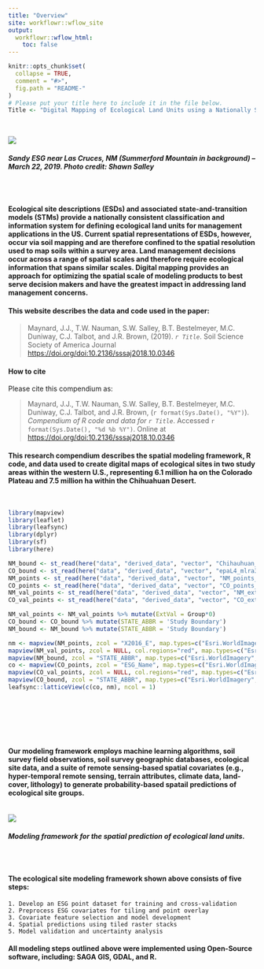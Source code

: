 ```yaml
---
title: "Overview"
site: workflowr::wflow_site
output:
  workflowr::wflow_html:
    toc: false
---
```


```r
knitr::opts_chunk$set(
  collapse = TRUE,
  comment = "#>",
  fig.path = "README-"
)
# Please put your title here to include it in the file below. 
Title <- "Digital Mapping of Ecological Land Units using a Nationally Scalable Modeling Framework"
```

<br>

![](esg1.png)

###### **Sandy ESG near Las Cruces, NM (Summerford Mountain in background) -- March 22, 2019. Photo credit: Shawn Salley**

<br>

#### Ecological site descriptions (ESDs) and associated state-and-transition models (STMs) provide a nationally consistent classification and information system for defining ecological land units for management applications in the US. Current spatial representations of ESDs, however, occur via soil mapping and are therefore confined to the spatial resolution used to map soils within a survey area.  Land management decisions occur across a range of spatial scales and therefore require ecological information that spans similar scales. Digital mapping provides an approach for optimizing the spatial scale of modeling products to best serve decision makers and have the greatest impact in addressing land management concerns. 


#### This website describes the data and code used in the paper:

> Maynard, J.J., T.W. Nauman, S.W. Salley, B.T. Bestelmeyer, M.C. Duniway, C.J. Talbot, and J.R. Brown, (2019). _`r Title`_. Soil Science Society of America Journal <https://doi.org/doi:10.2136/sssaj2018.10.0346>


#### How to cite

Please cite this compendium as:

>  Maynard, J.J., T.W. Nauman, S.W. Salley, B.T. Bestelmeyer, M.C. Duniway, C.J. Talbot, and J.R. Brown, (`r format(Sys.Date(), "%Y")`). _Compendium of R code and data for `r Title`_. Accessed `r format(Sys.Date(), "%d %b %Y")`. Online at <https://doi.org/doi:10.2136/sssaj2018.10.0346>


#### This research compendium describes the spatial modeling framework, R code, and data used to create digital maps of ecological sites in two study areas within the western U.S., representing 6.1 million ha on the Colorado Plateau and 7.5 million ha within the Chihuahuan Desert.
<br>

```r

library(mapview)
library(leaflet)
library(leafsync)
library(dplyr)
library(sf)
library(here)

NM_bound <- st_read(here("data", "derived_data", "vector", "Chihauhuan_Study_Area_Boundary.shp"))
CO_bound <- st_read(here("data", "derived_data", "vector", "epaL4_mlra35sel_bndc.shp"))
NM_points <- st_read(here("data", "derived_data", "vector", "NM_points_final.shp"))
CO_points <- st_read(here("data", "derived_data", "vector", "CO_points_final.shp"))
NM_val_points <- st_read(here("data", "derived_data", "vector", "NM_ext_valid_points.shp"))
CO_val_points <- st_read(here("data", "derived_data", "vector", "CO_ext_valid_points.shp"))

NM_val_points <- NM_val_points %>% mutate(ExtVal = Group*0)
CO_bound <- CO_bound %>% mutate(STATE_ABBR = 'Study Boundary')
NM_bound <- NM_bound %>% mutate(STATE_ABBR = 'Study Boundary')
```

```r
nm <- mapview(NM_points, zcol = "X2016_E", map.types=c("Esri.WorldImagery", "OpenTopoMap"), layer.name = 'ESG') +
mapview(NM_val_points, zcol = NULL, col.regions="red", map.types=c("Esri.WorldImagery", "OpenTopoMap"), layer.name = 'External Validation Points') +
mapview(NM_bound, zcol = "STATE_ABBR", map.types=c("Esri.WorldImagery", "OpenTopoMap"), alpha.regions=0.2, layer.name = 'Chihuahuan Desert') 
co <- mapview(CO_points, zcol = "ESG_Name", map.types=c("Esri.WorldImagery", "OpenTopoMap"), layer.name = 'ESG') +
mapview(CO_val_points, zcol = NULL, col.regions="red", map.types=c("Esri.WorldImagery", "OpenTopoMap"), layer.name = 'External Validation Points') +
mapview(CO_bound, zcol = "STATE_ABBR", map.types=c("Esri.WorldImagery", "OpenTopoMap"), alpha.regions=0.2, layer.name = 'Colorado Plateau') 
leafsync::latticeView(c(co, nm), ncol = 1)

```

<br>

<br>

<br>
                          
                              
#### Our modeling framework employs machine learning algorithms, soil survey field observations, soil survey geographic databases, ecological site data, and a suite of remote sensing-based spatial covariates (e.g., hyper-temporal remote sensing, terrain attributes, climate data, land-cover, lithology) to generate probability-based spatail predictions of ecological site groups.

<br>
![](ESG_Modeling_Framework.png) 

###### **Modeling framework for the spatial prediction of ecological land units.**

<br>

#### The ecological site modeling framework shown above consists of five steps: 
    1. Develop an ESG point dataset for training and cross-validation 
    2. Preprocess ESG covariates for tiling and point overlay
    3. Covariate feature selection and model development
    4. Spatial predictions using tiled raster stacks
    5. Model validation and uncertainty analysis 


#### All modeling steps outlined above were implemented using Open-Source software, including: SAGA GIS, GDAL, and R.
